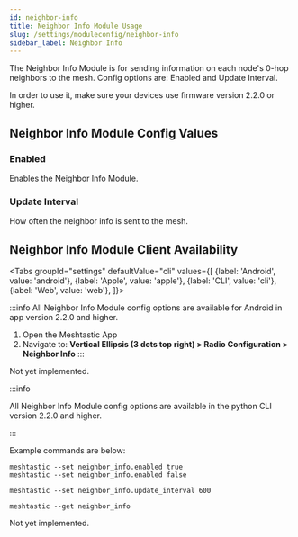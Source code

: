 ```yaml
---
id: neighbor-info
title: Neighbor Info Module Usage
slug: /settings/moduleconfig/neighbor-info
sidebar_label: Neighbor Info
---
```



The Neighbor Info Module is for sending information on each node's 0-hop neighbors to the mesh. Config options are: Enabled and Update Interval. 

In order to use it, make sure your devices use firmware version 2.2.0 or higher.

## Neighbor Info Module Config Values

### Enabled

Enables the Neighbor Info Module.

### Update Interval

How often the neighbor info is sent to the mesh.


## Neighbor Info Module Client Availability

<Tabs
groupId="settings"
defaultValue="cli"
values={[
{label: 'Android', value: 'android'},
{label: 'Apple', value: 'apple'},
{label: 'CLI', value: 'cli'},
{label: 'Web', value: 'web'},
]}>
<TabItem value="android">


:::info
All Neighbor Info Module config options are available for Android in app version 2.2.0 and higher.

1. Open the Meshtastic App
2. Navigate to: **Vertical Ellipsis (3 dots top right) > Radio Configuration > Neighbor Info**
:::

</TabItem>
<TabItem value="apple">

Not yet implemented.

</TabItem>
<TabItem value="cli">

:::info

All Neighbor Info Module config options are available in the python CLI version 2.2.0 and higher.

:::

Example commands are below:

```shell title="Enable/Disable the Neighbor Info Module"
meshtastic --set neighbor_info.enabled true
meshtastic --set neighbor_info.enabled false
```

```shell title="Set the update interval to 10 minutes"
meshtastic --set neighbor_info.update_interval 600
```

```shell title="Get the Neighbor Info Module Configuration"
meshtastic --get neighbor_info
```


</TabItem>
<TabItem value="web">

Not yet implemented.

</TabItem>
</Tabs>
